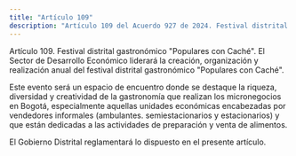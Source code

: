 ```yaml
---
title: "Artículo 109"
description: "Artículo 109 del Acuerdo 927 de 2024. Festival distrital gastronómico 'Populares con Caché'."
---
```


Artículo 109. Festival distrital gastronómico "Populares con Caché". El Sector de Desarrollo Económico liderará la creación, organización y realización anual del festival distrital gastronómico "Populares con Caché".
 
Este evento será un espacio de encuentro donde se destaque la riqueza, diversidad y creatividad de la gastronomía que realizan los micronegocios en Bogotá, especialmente aquellas unidades económicas encabezadas por vendedores informales (ambulantes. semiestacionarios y estacionarios) y que están dedicadas a las actividades de preparación y venta de alimentos.
 
El Gobierno Distrital reglamentará lo dispuesto en el presente artículo.